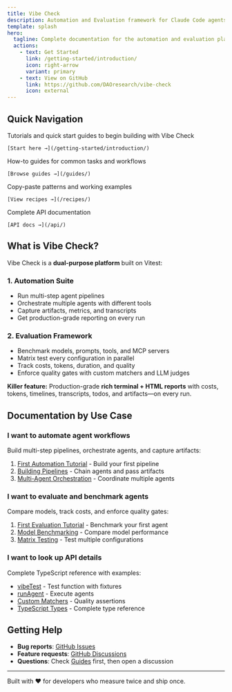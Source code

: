 ```yaml
---
title: Vibe Check
description: Automation and Evaluation framework for Claude Code agents, built on Vitest v3
template: splash
hero:
  tagline: Complete documentation for the automation and evaluation platform for Claude Code
  actions:
    - text: Get Started
      link: /getting-started/introduction/
      icon: right-arrow
      variant: primary
    - text: View on GitHub
      link: https://github.com/DAOresearch/vibe-check
      icon: external
---
```



## Quick Navigation

<CardGrid stagger>
  <Card title="🚀 Getting Started" icon="rocket">
    Tutorials and quick start guides to begin building with Vibe Check

    [Start here →](/getting-started/introduction/)
  </Card>

  <Card title="📖 Guides" icon="open-book">
    How-to guides for common tasks and workflows

    [Browse guides →](/guides/)
  </Card>

  <Card title="🧪 Recipes" icon="seti:test-jsx">
    Copy-paste patterns and working examples

    [View recipes →](/recipes/)
  </Card>

  <Card title="📚 API Reference" icon="document">
    Complete API documentation

    [API docs →](/api/)
  </Card>
</CardGrid>

## What is Vibe Check?

Vibe Check is a **dual-purpose platform** built on Vitest:

### 1. Automation Suite
- Run multi-step agent pipelines
- Orchestrate multiple agents with different tools
- Capture artifacts, metrics, and transcripts
- Get production-grade reporting on every run

### 2. Evaluation Framework
- Benchmark models, prompts, tools, and MCP servers
- Matrix test every configuration in parallel
- Track costs, tokens, duration, and quality
- Enforce quality gates with custom matchers and LLM judges

**Killer feature:** Production-grade **rich terminal + HTML reports** with costs, tokens, timelines, transcripts, todos, and artifacts—on every run.

## Documentation by Use Case

### I want to automate agent workflows

Build multi-step pipelines, orchestrate agents, and capture artifacts:

1. [First Automation Tutorial](/getting-started/first-automation/) - Build your first pipeline
2. [Building Pipelines](/guides/automation/pipelines/) - Chain agents and pass artifacts
3. [Multi-Agent Orchestration](/guides/automation/orchestration/) - Coordinate multiple agents

### I want to evaluate and benchmark agents

Compare models, track costs, and enforce quality gates:

1. [First Evaluation Tutorial](/getting-started/first-evaluation/) - Benchmark your first agent
2. [Model Benchmarking](/guides/evaluation/benchmarking/) - Compare model performance
3. [Matrix Testing](/guides/evaluation/matrix-testing/) - Test multiple configurations

### I want to look up API details

Complete TypeScript reference with examples:

- [vibeTest](/api/vibetest/) - Test function with fixtures
- [runAgent](/api/runagent/) - Execute agents
- [Custom Matchers](/api/matchers/) - Quality assertions
- [TypeScript Types](/api/types/) - Complete type reference

## Getting Help

- **Bug reports**: [GitHub Issues](https://github.com/DAOresearch/vibe-check/issues)
- **Feature requests**: [GitHub Discussions](https://github.com/DAOresearch/vibe-check/discussions)
- **Questions**: Check [Guides](/guides/) first, then open a discussion

---

Built with ❤️ for developers who measure twice and ship once.

